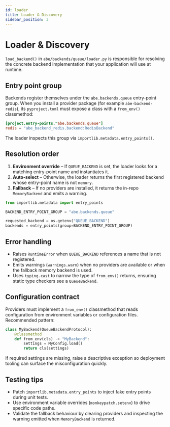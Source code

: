 ```yaml
---
id: loader
title: Loader & Discovery
sidebar_position: 3
---
```


# Loader & Discovery

`load_backend()` in `abe/backends/queue/loader.py` is responsible for resolving the concrete backend implementation that your application will use at runtime.

## Entry point group

Backends register themselves under the `abe.backends.queue` entry-point group. When you install a provider package (for example `abe-backend-redis`), its `pyproject.toml` must expose a class with a `from_env()` classmethod:

```toml
[project.entry-points."abe.backends.queue"]
redis = "abe_backend_redis.backend:RedisBackend"
```

The loader inspects this group via `importlib.metadata.entry_points()`.

## Resolution order

1. **Environment override** – If `QUEUE_BACKEND` is set, the loader looks for a matching entry-point name and instantiates it.
2. **Auto-select** – Otherwise, the loader returns the first registered backend whose entry-point name is not `memory`.
3. **Fallback** – If no providers are installed, it returns the in-repo `MemoryBackend` and emits a warning.

```python title="abe/backends/queue/loader.py"
from importlib.metadata import entry_points

BACKEND_ENTRY_POINT_GROUP = "abe.backends.queue"

requested_backend = os.getenv("QUEUE_BACKEND")
backends = entry_points(group=BACKEND_ENTRY_POINT_GROUP)
```

## Error handling

- Raises `RuntimeError` when `QUEUE_BACKEND` references a name that is not registered.
- Emits warnings (`warnings.warn`) when no providers are available or when the fallback memory backend is used.
- Uses `typing.cast` to narrow the type of `from_env()` returns, ensuring static type checkers see a `QueueBackend`.

## Configuration contract

Providers must implement a `from_env()` classmethod that reads configuration from environment variables or configuration files. Recommended pattern:

```python
class MyBackend(QueueBackendProtocol):
    @classmethod
    def from_env(cls) -> "MyBackend":
        settings = MyConfig.load()
        return cls(settings)
```

If required settings are missing, raise a descriptive exception so deployment tooling can surface the misconfiguration quickly.

## Testing tips

- Patch `importlib.metadata.entry_points` to inject fake entry points during unit tests.
- Use environment variable overrides (`monkeypatch.setenv`) to drive specific code paths.
- Validate the fallback behaviour by clearing providers and inspecting the warning emitted when `MemoryBackend` is returned.
